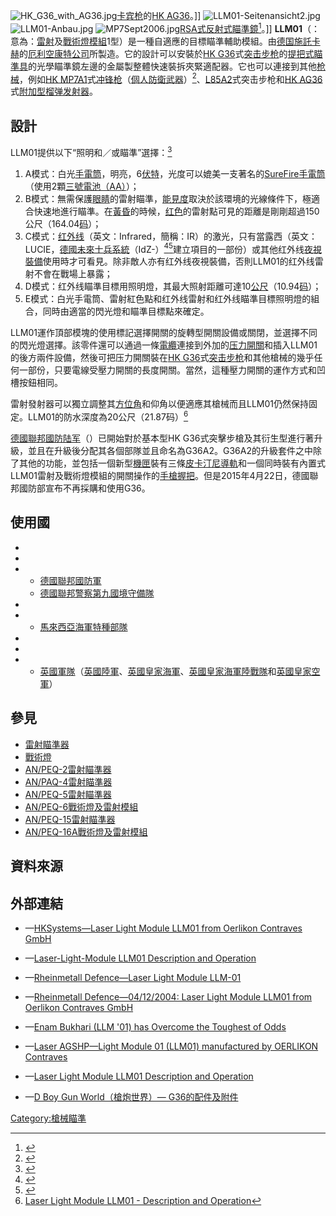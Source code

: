 {{noteTA
|G1=軍事
|G2=長度單位
|G3=Firearms
}}
[[File:HK_G36_with_AG36.jpg|right]][[卡宾枪|卡宾枪]]的[[HK_AG36附加型榴彈發射器|HK AG36]]。]]
[[File:LLM01-Seitenansicht2.jpg|thumb]]
[[File:LLM01-Anbau.jpg|thumb]]
[[File:MP7Sept2006.jpg|thumb]][[蔡司RSA-S反射式瞄準鏡|RSA式]][[紅點鏡|反射式瞄準鏡]]<ref>{{Cite web |url=http://www.zeiss.com/C1257088004A21CA/Contents-Frame/521382359A5D46B9C12570BC002C5996 |title=Zeiss RSA-S Reflex Sight |accessdate=2009-09-06 |archive-date=2008-10-04 |archive-url=https://web.archive.org/web/20081004081816/http://www.zeiss.com/C1257088004A21CA/Contents-Frame/521382359A5D46B9C12570BC002C5996 |dead-url=no }}</ref>。]]
'''LLM01'''（{{Lang-en|'''L'''aser '''L'''ight '''M'''odule '''01'''}}：意為：[[激光|雷射]]及[[戰術燈|戰術燈]][[模組|模組]]1型）是一種自適應的目標瞄準輔助模組。由[[德国|德国]][[施託卡赫|施託卡赫]]的[[厄利空康特公司|厄利空康特公司]]所製造。它的設計可以安裝於[[HK_G36突擊步槍|HK G36]]式[[突击步枪|突击步枪]]的[[提把式瞄準具|提把式瞄準具]]的光學瞄準鏡左邊的金屬製整體快速裝拆夾緊適配器。它也可以連接到其他[[枪械|枪械]]，例如[[HK_MP7衝鋒槍|HK MP7A1]]式[[冲锋枪|冲锋枪]]（[[個人防衛武器|個人防衛武器]]）<ref>{{Cite web |url=http://www.rheinmetall-defence.com/index.php?lang=3&fid=2174 |title=Laser Light Module LLM01 from Oerlikon Contraves GmbH |accessdate=2009-09-06 |archive-date=2010-01-25 |archive-url=https://web.archive.org/web/20100125230111/http://www.rheinmetall-defence.com/index.php?lang=3&fid=2174 |dead-url=no }}</ref>、[[SA80槍族|L85A2]]式突击步枪和[[HK_AG36附加型榴彈發射器|HK AG36]]式[[榴彈發射器|附加型榴弹发射器]]。

== 設計 ==
LLM01提供以下“照明和／或瞄準”選擇：<ref>{{Cite web |url=http://www.altrus.com.sg/Files/DF408570FVP_EN_Description%20and%20Operation_LLM%2001_F.pdf |title=Laser-Light-Module LLM01 Description and Operation |accessdate=2009-09-06 |archive-date=2011-09-03 |archive-url=https://web.archive.org/web/20110903205141/http://www.altrus.com.sg/Files/DF408570FVP_EN_Description%20and%20Operation_LLM%2001_F.pdf |dead-url=no }}</ref>
# A模式：白光[[手電筒|手電筒]]，明亮，6[[伏特|伏特]]，光度可以媲美一支著名的[[SureFire|SureFire]][[手電筒|手電筒]]（使用2顆[[电池#電池的外型比較|三號電池（AA）]]）；
# B模式：無需保護[[眼|眼睛]]的雷射瞄準，[[能見度|能見度]]取決於該環境的光線條件下，極適合快速地進行瞄準。在[[黃昏|黃昏]]的時候，[[红色|红色]]的雷射點可見的距離是剛剛超過150公尺（164.04[[码|码]]）；
# C模式：[[红外线|红外线]]（英文：Infrared，簡稱：IR）的激光，只有當露西（英文：LUCIE，[[德國未來士兵系統|德國未來士兵系統]]（IdZ-{{lang|de|Infanterist der Zukunft}}）<ref>{{Cite web |url=http://www.army-technology.com/projects/idz/ |title=army-technology.com Infanterist der Zukunft |accessdate=2009-09-06 |archive-date=2009-03-26 |archive-url=https://web.archive.org/web/20090326085111/http://www.army-technology.com/projects/idz/ |dead-url=no }}</ref><ref>{{Cite web |url=http://www.heckler-koch.de/HKWebNews/byItemID///19/3/3/15 |title=Heckler & Koch subsystem leader IdZ |accessdate=2009-09-06 |archive-date=2008-09-10 |archive-url=https://web.archive.org/web/20080910144440/http://www.heckler-koch.de/HKWebNews/byItemID/19/3/3/15 |dead-url=no }}</ref>建立項目的一部份）或其他红外线[[夜視鏡|夜視裝備]]使用時才可看見。除非敵人亦有红外线夜視裝備，否則LLM01的红外线雷射不會在戰場上暴露；
# D模式：红外线瞄準目標用照明燈，其最大照射距離可達10[[米_(单位)|公尺]]（10.94[[码|码]]）；
# E模式：白光手電筒、雷射紅色點和红外线雷射和红外线瞄準目標照明燈的組合，同時由適當的閃光燈和瞄準目標點來確定。

LLM01運作頂部模塊的使用標記選擇開關的旋轉型開關設備或關閉，並選擇不同的閃光燈選擇。該零件還可以通過一條[[電纜|電纜]]連接到外加的[[压力|压力]][[開關|開關]]和插入LLM01的後方兩件設備，然後可把压力開關裝在[[HK_G36突擊步槍|HK G36]]式[[突击步枪|突击步枪]]和其他槍械的幾乎任何一部份，只要電線受壓力開關的長度開關。當然，這種壓力開關的運作方式和凹槽按鈕相同。

雷射發射器可以獨立調整其[[方位角|方位角]]和仰角以便適應其槍械而且LLM01仍然保持固定。LLM01的防水深度為20公尺（21.87码）<ref>[http://www.advancedefense.net/pdf/LLM01v5-0.pdf Laser Light Module LLM01 - Description and Operation]{{dead link|date=2017年11月 |bot=InternetArchiveBot |fix-attempted=yes }}</ref>

[[德國聯邦國防軍|德國聯邦國防]][[德国陆军|陆军]]（{{Lang-de|'''Heer'''}}）已開始對於基本型HK G36式突擊步槍及其衍生型進行著升級，並且在升級後分配其各個部隊並且命名為G36A2。G36A2的升級套件之中除了其他的功能，並包括一個新型[[機匣|機匣]]裝有三條[[皮卡汀尼導軌|皮卡汀尼導軌]]和一個同時裝有內置式LLM01雷射及戰術燈模組的開關操作的[[手槍握把|手槍握把]]。但是2015年4月22日，德國聯邦國防部宣布不再採購和使用G36。

== 使用國 ==
* {{flagcountry|Austria}}
* {{flagcountry|Denmark}}
* {{flagcountry|Germany}}
** [[德國聯邦國防軍|德國聯邦國防軍]]
** [[德國聯邦警察第九國境守備隊|德國聯邦警察第九國境守備隊]]
* {{flagcountry|Lithuania}}
* {{flagcountry|Malaysia}}
** [[海军特种作战部队|馬來西亞海軍特種部隊]]
* {{flagcountry|Netherlands}}
* {{flagcountry|Slovakia}}
* {{flagcountry|United Kingdom}}
** [[英國軍隊|英國軍隊]]（[[英國陸軍|英國陸軍]]、[[英國皇家海軍|英國皇家海軍]]、[[英國皇家海軍陸戰隊|英國皇家海軍陸戰隊]]和[[英國皇家空軍|英國皇家空軍]]）

== 參見 ==
* [[雷射瞄準器|雷射瞄準器]]
* [[戰術燈|戰術燈]]
* [[AN/PEQ-2雷射瞄準器|AN/PEQ-2雷射瞄準器]]
* [[AN/PAQ-4雷射瞄準器|AN/PAQ-4雷射瞄準器]]
* [[AN/PEQ-5雷射瞄準器|AN/PEQ-5雷射瞄準器]]
* [[AN/PEQ-6戰術燈及雷射模組|AN/PEQ-6戰術燈及雷射模組]]
* [[AN/PEQ-15雷射瞄準器|AN/PEQ-15雷射瞄準器]]
* [[AN/PEQ-16A戰術燈及雷射模組|AN/PEQ-16A戰術燈及雷射模組]]

== 資料來源 ==
{{Reflist}}

== 外部連結 ==
* {{en icon}}—[https://web.archive.org/web/20090912055125/http://www.hksystems.com.au/laserlight.htm HKSystems—Laser Light Module LLM01 from Oerlikon Contraves GmbH]
* {{en icon}}—[https://web.archive.org/web/20110903205141/http://www.altrus.com.sg/Files/DF408570FVP_EN_Description%20and%20Operation_LLM%2001_F.pdf Laser-Light-Module LLM01 Description and Operation]
* {{en icon}}—[http://www.rheinmetall-detec.de/index.php?fid=3174&lang=3 Rheinmetall Defence—Laser Light Module LLM-01]{{dead link|date=2017年11月 |bot=InternetArchiveBot |fix-attempted=yes }}
* {{en icon}}—[https://web.archive.org/web/20041030074602/http://www.rheinmetall-detec.de/index.php?lang=3&fid=2174 Rheinmetall Defence—04/12/2004: Laser Light Module LLM01 from Oerlikon Contraves GmbH]
* {{en icon}}—[http://osgoode.yorku.ca/media2.nsf/83303ffe5af03ed585256ae6005379c9/18204a17abfd45fe852575bb00530c1f!OpenDocument Enam Bukhari (LLM '01) has Overcome the Toughest of Odds]{{dead link|date=2018年5月 |bot=InternetArchiveBot |fix-attempted=yes }}
* {{en icon}}—[http://www.ge-ha-tec.com/tech/LLM01_e.htm Laser AGSHP—Light Module 01 (LLM01) manufactured by OERLIKON Contraves]{{Wayback|url=http://www.ge-ha-tec.com/tech/LLM01_e.htm |date=20100918054723 }}
* {{en icon}}—[http://www.advancedefence.com/pdf/LLM01v5-0.pdf Laser Light Module LLM01 Description and Operation]{{dead link|date=2017年11月 |bot=InternetArchiveBot |fix-attempted=yes }}
* {{zh-hans icon}}—[http://pewpewpew.work/german/hk/g36/acce.htm D Boy Gun World（槍炮世界）— G36的配件及附件] {{Wayback|url=http://pewpewpew.work/german/hk/g36/acce.htm |date=20200125083431 }}

[[Category:槍械瞄準|Category:槍械瞄準]]